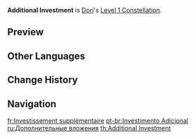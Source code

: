 {{Constellation Infobox
|image         = Constellation Additional Investment.png
|character     = Dori
|level         = 1
|description   = The number of After-Sales Service Rounds created by Troubleshooter Shots is increased by 1.
|scale_att1    = 
|utility1      = 
}}
'''Additional Investment''' is [[Dori]]'s [[Level 1 Constellation]].

==Preview==
{{Preview
|file=Additional Investment Preview
}}

==Other Languages==
{{Other Languages
|en      = Additional Investment
|zhs     = 追加投资
|zhs_rm  = Zhuījiā Tóuzī
|zht     = 追加投資
|zht_rm  = Zhuījiā Tóuzī
|zh_tl   = Additional Investment
|ja      = 追加投資
|ja_rm   = Tsuika Toushi
|ja_tl   = Additional Investment
|ko      = 추가 투자
|ko_tl   = Additional Investment
|es      = Inversión adicional
|es_tl   = Additional Investment
|fr      = Investissement supplémentaire
|fr_tl   = Additional Investment
|ru      = Дополнительные вложения
|ru_tl   = Additional Investment
|th      = Additional Investment
|vi      = Thêm Vốn Thêm Lời
|vi_tl   = 
|de      = Zusatzinvestition
|de_tl   = Additional Investment
|id      = Additional Investment
|pt      = Investimento Adicional
|pt_tl   = Additional Investment
|tr      = Ek Yatırım
|tr_tl   = 
|it      = Investimento aggiuntivo
|it_tl   = Additional Investment
}}

==Change History==
{{Change History|3.0}}

==Navigation==
{{Talent Navbox|Dori}}

[[fr:Investissement supplémentaire]]
[[pt-br:Investimento Adicional]]
[[ru:Дополнительные вложения]]
[[th:Additional Investment]]
